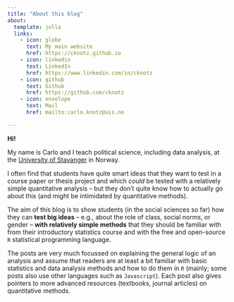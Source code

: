 ```yaml
---
title: "About this blog"
about:
  template: jolla
  links:
    - icon: globe
      text: My main website
      href: https://cknotz.github.io
    - icon: linkedin
      text: LinkedIn
      href: https://www.linkedin.com/in/cknotz
    - icon: github
      text: Github
      href: https://github.com/cknotz
    - icon: envelope
      text: Mail
      href: mailto:carlo.knotz@uis.no

---
```


**Hi!**

My name is Carlo and I teach political science, including data analysis, at the [University of Stavanger](https://www.uis.no/nb/profile/carlo-michael-knotz-0) in Norway.

I often find that students have quite smart ideas that they want to test in a course paper or thesis project and which *could* be tested with a relatively simple quantitative analysis -- but they don't quite know how to actually go about this (and might be intimidated by quantitative methods).

The aim of this blog is to show students (in the social sciences so far) how they can **test big ideas** -- e.g., about the role of class, social norms, or gender -- **with relatively simple methods** that they should be familiar with from their introductory statistics course and with the free and open-source `R` statistical programming language.

The posts are very much focussed on explaining the general logic of an analysis and assume that readers are at least a bit familiar with basic statistics and data analysis methods and how to do them in `R` (mainly; some posts also use other languages such as `Javascript`). Each post also gives pointers to more advanced resources (textbooks, journal articles) on quantitative methods.






